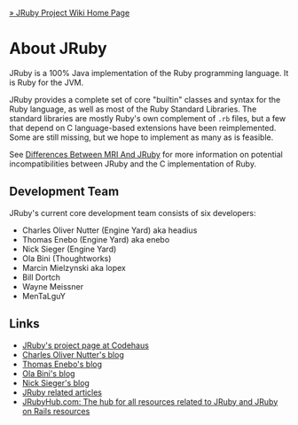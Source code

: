 [[Home|&raquo; JRuby Project Wiki Home Page]]
=About JRuby=
JRuby is a 100% Java implementation of the Ruby programming language. It is Ruby for the JVM.

JRuby provides a complete set of core "builtin" classes and syntax for the Ruby language, as well as most of the Ruby Standard Libraries. The standard libraries are mostly Ruby's own complement of <tt>.rb</tt> files, but a few that depend on C language-based extensions have been reimplemented. Some are still missing, but we hope to implement as many as is feasible.

See [[DifferencesBetweenMriAndJruby|Differences Between MRI And JRuby]] for more information on potential incompatibilities between JRuby and the C implementation of Ruby.

==Development Team==
JRuby's current core development team consists of six developers:

*Charles Oliver Nutter (Engine Yard) aka headius
*Thomas Enebo (Engine Yard) aka enebo
*Nick Sieger (Engine Yard)
*Ola Bini (Thoughtworks)
*Marcin Mielzynski aka lopex
*Bill Dortch
*Wayne Meissner
*MenTaLguY

==Links==
*[http://jruby.codehaus.org JRuby's project page at Codehaus]
*[http://headius.blogspot.com Charles Oliver Nutter's blog]
*[http://www.bloglines.com/blog/ThomasEEnebo/ Thomas Enebo's blog]
*[http://olabini.com/blog Ola Bini's blog]
*[http://blog.nicksieger.com/ Nick Sieger's blog]
*[http://www.java201.com/resources/browse/jruby.html JRuby related articles]
*[http://www.jrubyhub.com JRubyHub.com: The hub for all resources related to JRuby and JRuby on Rails resources]

